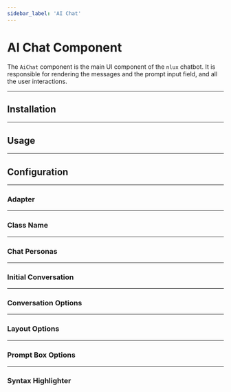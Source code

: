 ```yaml
---
sidebar_label: 'AI Chat'
---
```















# AI Chat Component

The `AiChat` component is the main UI component of the `nlux` chatbot. It is responsible for rendering the messages and
the prompt input field, and all the user interactions.

<PlatformSelector reactJs={ReactJs} javascript={Javascript}/>

---

## Installation

<PlatformSection reactJs={InstallationReactJs} javascript={InstallationJavascript}/>

---

## Usage

<PlatformSection reactJs={UsageReactJs} javascript={UsageJavascript}/>

---

## Configuration

<PlatformSection reactJs={ConfigReactJs} javascript={ConfigJavascript}/>

---

### Adapter

<PlatformSection reactJs={AdapterDocReactJs} javascript={AdapterDocJavascript}/>

---

### Class Name

<PlatformSection reactJs={ClassNameDocReactJs} javascript={ClassNameDocJavascript}/>

---

### Chat Personas

<PlatformSection reactJs={PersonasDocReactJs} javascript={PersonasDocJavascript}/>

---

### Initial Conversation

<PlatformSection reactJs={initialConversationReactJs} javascript={initialConversationJavascript}/>

---

### Conversation Options

<PlatformSection reactJs={conversationOptionsDocReactJs} javascript={conversationOptionsDocJavascript}/>

---

### Layout Options

<PlatformSection reactJs={layoutOptionsDocReactJs} javascript={layoutOptionsDocJavascript}/>

---

### Prompt Box Options

<PlatformSection reactJs={promptBoxOptionsDocReactJs} javascript={promptBoxOptionsDocJavascript}/>

---

### Syntax Highlighter

<PlatformSection reactJs={SyntaxHighlighterReactJs} javascript={SyntaxHighlighterJavascript}/>
